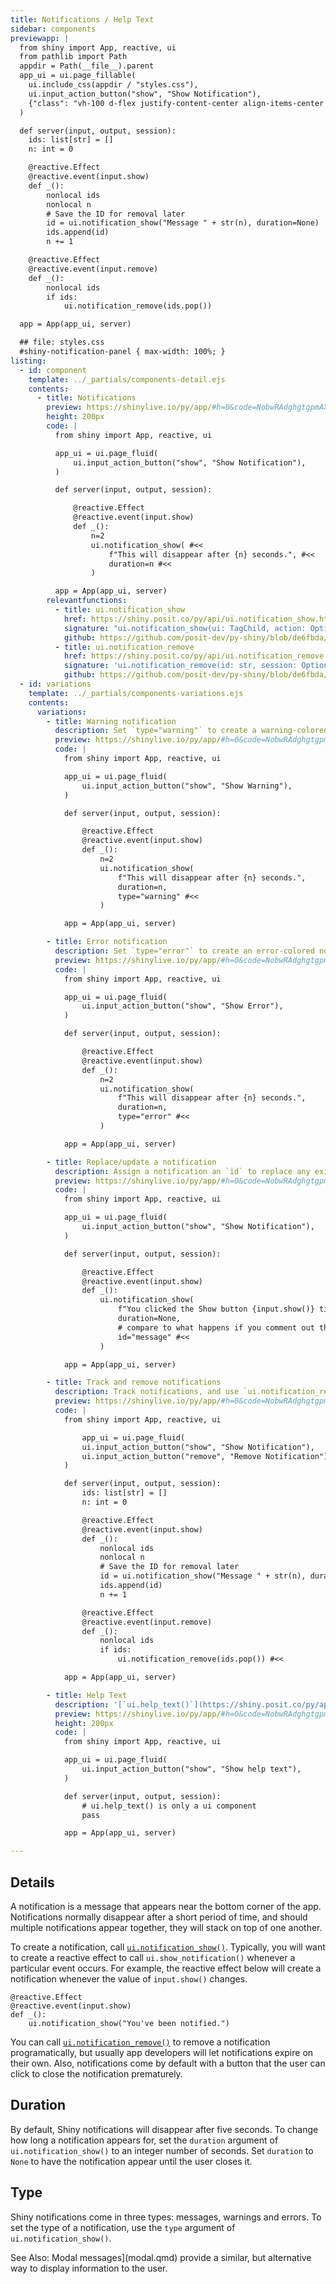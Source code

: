```yaml
---
title: Notifications / Help Text
sidebar: components
previewapp: |
  from shiny import App, reactive, ui
  from pathlib import Path
  appdir = Path(__file__).parent
  app_ui = ui.page_fillable(
    ui.include_css(appdir / "styles.css"),
    ui.input_action_button("show", "Show Notification"),
    {"class": "vh-100 d-flex justify-content-center align-items-center px-4"},
  )

  def server(input, output, session):
    ids: list[str] = []
    n: int = 0

    @reactive.Effect
    @reactive.event(input.show)
    def _():
        nonlocal ids
        nonlocal n
        # Save the ID for removal later
        id = ui.notification_show("Message " + str(n), duration=None)
        ids.append(id)
        n += 1

    @reactive.Effect
    @reactive.event(input.remove)
    def _():
        nonlocal ids
        if ids:
            ui.notification_remove(ids.pop())

  app = App(app_ui, server)

  ## file: styles.css
  #shiny-notification-panel { max-width: 100%; }
listing:
  - id: component
    template: ../_partials/components-detail.ejs
    contents:
      - title: Notifications
        preview: https://shinylive.io/py/app/#h=0&code=NobwRAdghgtgpmAXGKAHVA6VBPMAaMAYwHsIAXOcpMAMwCdiYACAZwAsBLCbJjmVYnTJMAgujxM6cKITIcAbnAkBXDgB0IGtKgD6qpgF4mqrFADmcHTQA2qgCYAKDUxfGOGLqmVkdMuaR0AI28yUicwdmIAdzV8JliAZTZopgA5YjkaDkIof00wAEo8DQKNDTs4GlY4OkU6B09vCWJvLzIJFjgWFg5SAsQyiFcmAAEpPwU4DABRGho4WWdXMelZSYw4RXIGiDaMSKjSodcKqp0HfqXhlwgDACYr65MIDI4snLydA6dj6+uaWIAFU4LCYUQ41msTDsHBY2mkdCYUBoFERIAgAF9qiQIHYWBhYhJHn8XHZlHRcr1bppftcjlp0IZROgHNo9BwOjU6gUwBiALpAA
        height: 200px
        code: |
          from shiny import App, reactive, ui

          app_ui = ui.page_fluid(
              ui.input_action_button("show", "Show Notification"),
          )

          def server(input, output, session):

              @reactive.Effect
              @reactive.event(input.show)
              def _():
                  n=2
                  ui.notification_show( #<<
                      f"This will disappear after {n} seconds.", #<<
                      duration=n #<<
                  )

          app = App(app_ui, server)
        relevantfunctions:
          - title: ui.notification_show
            href: https://shiny.posit.co/py/api/ui.notification_show.html#shiny.ui.notification_show
            signature: "ui.notification_show(ui: TagChild, action: Optional = None, duration: Optional = 5, close_button: bool = True, id: Optional = None, type: Literal = 'default', session: Optional = None)"
            github: https://github.com/posit-dev/py-shiny/blob/de6fbda/shiny/ui/_notification.py#L14-L90
          - title: ui.notification_remove
            href: https://shiny.posit.co/py/api/ui.notification_remove.html#shiny.ui.notification_remove
            signature: 'ui.notification_remove(id: str, session: Optional = None)'
            github: https://github.com/posit-dev/py-shiny/blob/de6fbda/shiny/ui/_notification.py#L93-L125
  - id: variations
    template: ../_partials/components-variations.ejs
    contents:
      variations:
        - title: Warning notification
          description: Set `type="warning"` to create a warning-colored notification.
          preview: https://shinylive.io/py/app/#h=0&code=NobwRAdghgtgpmAXGKAHVA6VBPMAaMAYwHsIAXOcpMAMwCdiYACAZwAsBLCbJjmVYnTJMAgujxM6cKITIcAbnAkBXDgB0IGtKgD6qpgF4mqrFADmcHTQA2qgCYAKDUxfGOGLqmVkdMuaR0AI28yUicwdmIAdzV8JliAZTZopgB1KDoILjNYgEo8DVyNDTs4GlY4OkU6B09vCWJvLzIJFjgWFg5SXMRiiFcmAAEpPwU4DABRGho4WWdXYelZMYw4RXJaiGaMSKii-tdS8p0HHvmBlwgDACZzi5MIYjkaDkIofwgdXYcmAGIAHn+dwurhosQAKpwWEwohxrNYmHYOCxtNI6EwoDQKOiQBAAL4VEgQOwsDCxCQAoEHEEDOzKOjvLpXCAFak0lxkbCoOAGWJRDJZCA5MCU4GufZadCGUToBzaPQcVqVaq5MB4gC6QA
          code: |
            from shiny import App, reactive, ui

            app_ui = ui.page_fluid(
                ui.input_action_button("show", "Show Warning"),
            )

            def server(input, output, session):

                @reactive.Effect
                @reactive.event(input.show)
                def _():
                    n=2
                    ui.notification_show(
                        f"This will disappear after {n} seconds.",
                        duration=n,
                        type="warning" #<<
                    )

            app = App(app_ui, server)

        - title: Error notification
          description: Set `type="error"` to create an error-colored notification.
          preview: https://shinylive.io/py/app/#h=0&code=NobwRAdghgtgpmAXGKAHVA6VBPMAaMAYwHsIAXOcpMAMwCdiYACAZwAsBLCbJjmVYnTJMAgujxM6cKITIcAbnAkBXDgB0IGtKgD6qpgF4mqrFADmcHTQA2qgCYAKDUxfGOGLqmVkdMuaR0AI28yUicwdmIAdzV8JliAZTZopgBROgY6WIBKPA1sjQ07OBpWODpFOgdPbwliby8yCRY4FhYOUmzEQohXJgABKT8FOAxUmho4WWdXQelZEYw4RXJqiEaMSKiC3tdi0p0HLpm+lwgDACYT05MIYjkaDkIofwgdLadd09OaWIAVTgsJhRDjWaxMOwcFjaaR0JhQGgUOEgCAAXzKJAgdhYGFieS+3z2yjoLw65wg+MJpzI2FQcAMsXKmViTAAxAAednXPo7LToQyidAObR6DjNcqVbJgVEAXSAA
          code: |
            from shiny import App, reactive, ui

            app_ui = ui.page_fluid(
                ui.input_action_button("show", "Show Error"),
            )

            def server(input, output, session):

                @reactive.Effect
                @reactive.event(input.show)
                def _():
                    n=2
                    ui.notification_show(
                        f"This will disappear after {n} seconds.",
                        duration=n,
                        type="error" #<<
                    )

            app = App(app_ui, server)

        - title: Replace/update a notification
          description: Assign a notification an `id` to replace any existing notification with the same `id`.
          preview: https://shinylive.io/py/app/#h=0&code=NobwRAdghgtgpmAXGKAHVA6VBPMAaMAYwHsIAXOcpMAMwCdiYACAZwAsBLCbJjmVYnTJMAgujxM6cKITIcAbnAkBXDgB0IGtKgD6qpgF4mqrFADmcHTQA2qgCYAKDUxfGOGLqmVkdMuaR0AI28yUicwdmIAdzV8JliAZTZopgA5YjkaDkIof00wAEo8DQKNDTs4GlY4OkU6B09vCWJvLzIJFjgWFg5SAsQyiFcmAAEpPwU4DABRGho4WWdXMelZSYw4RXIGiDaMSKjSodcKqp0HfqXhlxMIDI4snLydA6dj6+uaWIBNFqZCazZADWcDsTDIbDgTCSKWCZFCQxAjTI+2SUQuAF9wXwuhhYhIrh8Tso6LlehADOkIEpCUTeHYDLF4N1zHBYrTXEctOhDKJ0A5tHoOB0anUCmAMQBdIA
          code: |
            from shiny import App, reactive, ui

            app_ui = ui.page_fluid(
                ui.input_action_button("show", "Show Notification"),
            )

            def server(input, output, session):

                @reactive.Effect
                @reactive.event(input.show)
                def _():
                    ui.notification_show(
                        f"You clicked the Show button {input.show()} times.",
                        duration=None,
                        # compare to what happens if you comment out the line below #<<
                        id="message" #<<
                    )

            app = App(app_ui, server)

        - title: Track and remove notifications
          description: Track notifications, and use `ui.notification_remove()` to remove notifications one at a time.
          preview: https://shinylive.io/py/app/#h=0&code=NobwRAdghgtgpmAXGKAHVA6VBPMAaMAYwHsIAXOcpMAMwCdiYACAZwAsBLCbJjmVYnTJMAgujxM6cKITIcAbnAkBXDgB0IGtKgD6qpgF4mqrFADmcHTQA2qgCYAKDUxfGOGLqmVkdMuaR0AI28yUicwdmIAdzV8JliAZTZopgA5YjkaDkIof00wAEo8Z1cTT29fWQ4A4LJQiHCpGGJFWIlYgCU4ZsU0jI4snLzYoo0CjQ07OBpWODpFOgdysgliby8V2ZYWaogCxBKXDjsWRCZrDhYyYCu6AF1DJmA7w6YIM65hIwAGCYhXJgAASkfgUcAwAFEaDQ4LJXsDpFVFBg4IpyEsIBsMJEouN-q4pjMdA59q8ARBSNZiDlrLwTmTXBSIFSaW8GS4AMRMBJQXpkNhwJgASQAIkwaIJJN0WlBadZcnN2XTHiYKZlsrldjoceEALJwbbmQWxJgAalYZEWewkdmUdE1pAM6QgcDxAIBxxYGG0lEcxzd7pc-1NRgAjH8AQjQcioTC4fiXFGkeDUZQyBisU0Wq7XoSmMTSQn3UyWbK6SwlQNywci4GXKr+oMHRAdFnFEsTlhiKgSXitOhHmIe9o9BwJCw5gsCmAAL53IA
          code: |
            from shiny import App, reactive, ui

                app_ui = ui.page_fluid(
                ui.input_action_button("show", "Show Notification"),
                ui.input_action_button("remove", "Remove Notification"),
            )

            def server(input, output, session):
                ids: list[str] = []
                n: int = 0

                @reactive.Effect
                @reactive.event(input.show)
                def _():
                    nonlocal ids
                    nonlocal n
                    # Save the ID for removal later
                    id = ui.notification_show("Message " + str(n), duration=None)
                    ids.append(id)
                    n += 1

                @reactive.Effect
                @reactive.event(input.remove)
                def _():
                    nonlocal ids
                    if ids:
                        ui.notification_remove(ids.pop()) #<<

            app = App(app_ui, server)

        - title: Help Text
          description: '[`ui.help_text()`](https://shiny.posit.co/py/api/ui.help_text.html) creates stylized help text which can be added to the user interface to provide additional explanation or context. [Tooltips](tooltips.qmd) provides a similar, but alternative way to display information to the user.'
          preview: https://shinylive.io/py/app/#h=0&code=NobwRAdghgtgpmAXGKAHVA6VBPMAaMAYwHsIAXOcpMAMwCdiYACAZwAsBLCbJjmVYnTJMAgujxM6cKITIcAbnAkBXDgB0IGtKgD6qpgF4mqrFADmcHTQA2qgCYAKDUxfGOGLqmVkdMuaR0AI28yUicwdmIAdzV8JliAZTZopgA5YjkaDkIof00wAEo8Z1cTT29fWQ4A4LJQiHCpGGJFWIlYgCU4ZsU0jI4snLzYoo0CjQ07OBpWODpFOgdysgliby8V2ZYWaogCxBKXDjsWRCZrDhYyYCu6AF1DJmA7w6YIM65hIwAGCYhXJgAASkfgUcAwAFEaDQ4LJXsDpFVFBg4IpyEsIBsMJEouN-q4pjMdA59q8ARBSNZiDlrLwTmTXBSIFSaW8GS4AMRMBJQXpkNhwJgASQAIkwaIJJN0WlBadZcnN2XTHiYKZlsrldjoceEALJwbbmQWxJgAalYZEWewkdmUdE1pAM6QgcDxAIBxxYGG0lEcxzd7pc-1NRgAjH8AQjQcioTC4fiXFGkeDUZQyBisU0Wq7XoSmMTSQn3UyWbK6SwlQNywci4GXKr+oMHRAdFnFEsTlhiKgSXitOhHmIe9o9BwJCw5gsCmAAL53IA
          height: 200px
          code: |
            from shiny import App, reactive, ui

            app_ui = ui.page_fluid(
                ui.input_action_button("show", "Show help text"),
            )

            def server(input, output, session):
                # ui.help_text() is only a ui component
                pass

            app = App(app_ui, server)

---
```


:::{#component}
:::

## Details

A notification is a message that appears near the bottom corner of the app. Notifications normally disappear after a short period of time, and should multiple notifications appear together, they will stack on top of one another.

To create a notification, call [`ui.notification_show()`](https://shiny.posit.co/py/api/ui.notification_show.html). Typically, you will want to create a reactive effect to call `ui.show_notification()` whenever a particular event occurs. For example, the reactive effect below will create a notification whenever the value of `input.show()` changes.

```.python
@reactive.Effect
@reactive.event(input.show)
def _():
    ui.notification_show("You've been notified.")
```

You can call [`ui.notification_remove()`](https://shiny.posit.co/py/api/ui.notification_remove.html) to remove a notification programatically, but usually app developers will let notifications expire on their own. Also, notifications come by default with a button that the user can click to close the notification prematurely.

## Duration

By default, Shiny notifications will disappear after five seconds. To change how long a notification appears for, set the `duration` argument of `ui.notification_show()` to an integer number of seconds. Set `duration` to `None` to have the notification appear until the user closes it.

## Type

Shiny notifications come in three types: messages, warnings and errors. To set the type of a notification, use the `type` argument of `ui.notification_show()`.

See Also: Modal messages](modal.qmd) provide a similar, but alternative way to display information to the user.

:::{#variations}
:::
